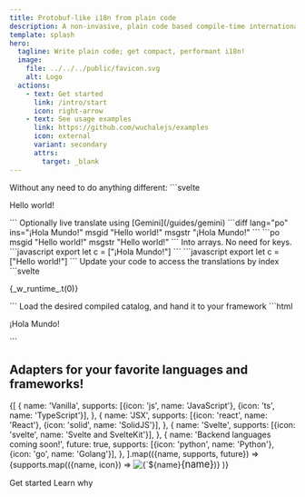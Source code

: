 ```yaml
---
title: Protobuf-like i18n from plain code
description: A non-invasive, plain code based compile-time internationalization (i18n) toolkit.
template: splash
hero:
  tagline: Write plain code; get compact, performant i18n!
  image:
    file: ../../../public/favicon.svg
    alt: Logo
  actions:
    - text: Get started
      link: /intro/start
      icon: right-arrow
    - text: See usage examples
      link: https://github.com/wuchalejs/examples
      icon: external
      variant: secondary
      attrs:
        target: _blank
---
```



<CardGrid stagger>
	<Card title="Write plain code" icon="pencil">
        Without any need to do anything different:
        ```svelte
        <p>Hello world!</p>
        ```
	</Card>
	<Card title="Extract and translate" icon="translate">
        Optionally live translate using [Gemini](/guides/gemini)
        <Tabs>
            <TabItem label="es.po">
                ```diff lang="po" ins="¡Hola Mundo!"
                msgid "Hello world!"
                msgstr "¡Hola Mundo!"
                ```
            </TabItem>
            <TabItem label="en.po">
                ```po
                msgid "Hello world!"
                msgstr "Hello world!"
                ```
            </TabItem>
        </Tabs>
	</Card>
	<Card title="Compile catalogs" icon="rocket">
        Into arrays. No need for keys.
        <Tabs>
            <TabItem label="es.compiled.js">
                ```javascript
                export let c = ["¡Hola Mundo!"]
                ```
            </TabItem>
            <TabItem label="en.compiled.js">
                ```javascript
                export let c = ["Hello world!"]
                ```
            </TabItem>
        </Tabs>
	</Card>
	<Card title="Transform" icon="setting">
        Update your code to access the translations by index
        ```svelte
        <p>{_w_runtime_.t(0)}</p>
        ```
	</Card>
	<Card title="Render" icon="open-book">
        Load the desired compiled catalog, and hand it to your framework
        ```html
        <p>¡Hola Mundo!</p>
        ```
	</Card>
</CardGrid>

## Adapters for your favorite languages and frameworks!

<CardGrid>
    {[
        {
            name: 'Vanilla',
            supports: [{icon: 'js', name: 'JavaScript'}, {icon: 'ts', name: 'TypeScript'}],
        },
        {
            name: 'JSX',
            supports: [{icon: 'react', name: 'React'}, {icon: 'solid', name: 'SolidJS'}],
        },
        {
            name: 'Svelte',
            supports: [{icon: 'svelte', name: 'Svelte and SvelteKit'}],
        },
        {
            name: 'Backend languages coming soon!',
            future: true,
            supports: [{icon: 'python', name: 'Python'}, {icon: 'go', name: 'Golang'}],
        },
    ].map(({name, supports, future}) => <Card title={name}>
        {supports.map(({name, icon}) => <div style="display:inline-flex;flex-wrap:wrap; align-items: center">
            <img
                style={`width:5em; margin:1em; ${future ? 'filter: grayscale(0.9)' : ''}`}
                alt={`${name} Logo`}
                src={`/images/${icon}.svg`}
            />
            <span style="font-size:120%">{name}</span>
        </div>)}
    </Card>)}
</CardGrid>

<LinkButton href="/intro/start">Get started</LinkButton>
<LinkButton href="/intro/why" variant="secondary">Learn why</LinkButton>
